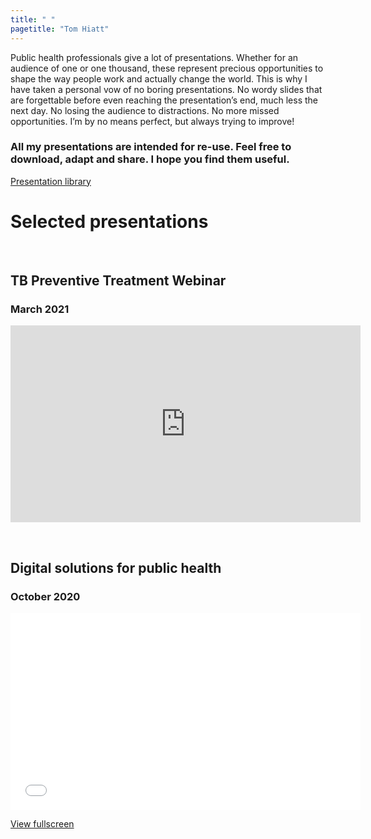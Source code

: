 ```yaml
---
title: " "
pagetitle: "Tom Hiatt"
---
```


<link rel="stylesheet" href="styles.css" type="text/css">
<link rel="stylesheet" href="academicicons/css/academicons.min.css"/>

Public health professionals give a lot of presentations. Whether for an audience of one or one thousand, these represent precious opportunities to shape the way people work and actually change the world. This is why I have taken a personal vow of no boring presentations. No wordy slides that are forgettable before even reaching the presentation's end, much less the next day. No losing the audience to distractions. No more missed opportunities. I'm by no means perfect, but always trying to improve!


### All my presentations are intended for re-use. Feel free to download, adapt and share. I hope you find them useful.


[Presentation library](https://worldhealthorg-my.sharepoint.com/:f:/g/personal/hiattt_who_int/ErIgxmhw515GiNnWOkFTyp8BtHwbnOMHtKpJKkh7tz9NuA?e=4X6Phg)

# Selected presentations  
<br>

## TB Preventive Treatment Webinar
### March 2021

<iframe width="560" height="315" src="https://www.youtube.com/embed/1CSfJgC6U-Y" title="YouTube video player" frameborder="0" allow="accelerometer; autoplay; clipboard-write; encrypted-media; gyroscope; picture-in-picture" allowfullscreen></iframe>  

<br>

## Digital solutions for public health
### October 2020

<iframe width="560" height="315" src="files/digiconpres2.html" title="This presentation" frameborder="0" allow="accelerometer; autoplay; clipboard-write; encrypted-media; gyroscope; picture-in-picture" allowfullscreen></iframe> 

[View fullscreen](files/digiconpres2.html)

